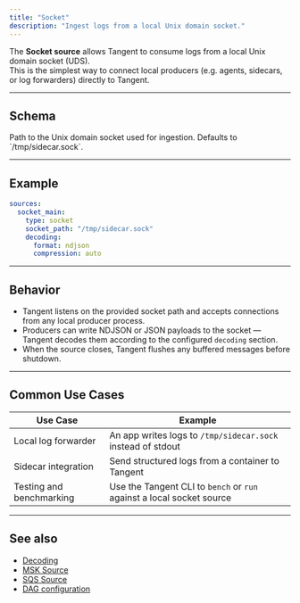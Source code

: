 ```yaml
---
title: "Socket"
description: "Ingest logs from a local Unix domain socket."
---
```


The **Socket source** allows Tangent to consume logs from a local Unix domain socket (UDS).  
This is the simplest way to connect local producers (e.g. agents, sidecars, or log forwarders) directly to Tangent.

---

## Schema
<ParamField path="socket_path" type="string" required>
Path to the Unix domain socket used for ingestion.  
Defaults to `/tmp/sidecar.sock`.
</ParamField>

---

## Example

```yaml tangent.yaml icon=plug
sources:
  socket_main:
    type: socket
    socket_path: "/tmp/sidecar.sock"
    decoding:
      format: ndjson
      compression: auto
````

---

## Behavior

* Tangent listens on the provided socket path and accepts connections from any local producer process.
* Producers can write NDJSON or JSON payloads to the socket — Tangent decodes them according to the configured `decoding` section.
* When the source closes, Tangent flushes any buffered messages before shutdown.

---

## Common Use Cases

| Use Case                 | Example                                                               |
| ------------------------ | --------------------------------------------------------------------- |
| Local log forwarder      | An app writes logs to `/tmp/sidecar.sock` instead of stdout           |
| Sidecar integration      | Send structured logs from a container to Tangent                      |
| Testing and benchmarking | Use the Tangent CLI to `bench` or `run` against a local socket source |

---

## See also

* [Decoding](/sources/decoding)
* [MSK Source](/sources/msk)
* [SQS Source](/sources/sqs)
* [DAG configuration](/cli/tangent-yaml#dag)
